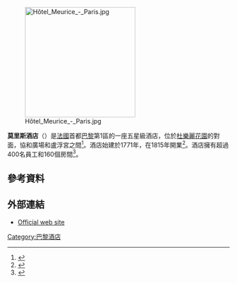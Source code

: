 [[Image:Hôtel_Meurice_-_Paris.jpg|250px]]

'''莫里斯酒店'''（{{lang-fr|Hôtel Meurice}}）是[[法國|法國]]首都[[巴黎|巴黎]]第1區的一座五星級酒店，位於[[杜樂麗花園|杜樂麗花園]]的對面，協和廣場和盧浮宮之間<ref name="Post2001">{{cite book|last=Post|first=Melville Davisson|title=The Sleuth of St. James Street|url=http://books.google.com/books?id=IINzr2u-O7MC&pg=PA230|accessdate=6 January 2012|date=August 2001|publisher=Essential Library (xLibris)|isbn=978-1-4010-0466-8|page=230}}</ref>。酒店始建於1771年，在1815年開業<ref name="Phillips1891">{{cite book|last=Phillips|first=Morris|title=Abroad and at home: practical hints for tourists|url=http://books.google.com/books?id=JT8SAAAAYAAJ&pg=PA126|accessdate=7 January 2012|edition=Public domain|year=1891|publisher=Brentano's|pages=126–}}</ref>。酒店擁有超過400名員工和160個房間<ref>{{cite web| url=http://www.telegraph.co.uk/luxury/travel/1393/the-best-hotels-in-paris.html| title=The best hotels in Paris| last=O'Ceallaigh| first=John| date=8 July 2014| publisher=The Telegraph| access-date=July 31, 2015}}</ref>。
==參考資料==
{{reflist}}
== 外部連結 ==
{{Commons category|Hôtel Meurice (Paris)}}
* [https://web.archive.org/web/20130825072746/http://www.lemeurice.com/ Official web site]
{{coord|48|51|54.56|N|02|19|40.74|E|region:FR_type:landmark_scale:20000|format=dms|display=title}}

[[Category:巴黎酒店|Category:巴黎酒店]]